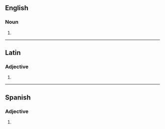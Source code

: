 {{also|oratórios|Oratórios}}

==English==

===Noun===
{{head|en|noun plural form}}

# {{plural of|oratorio|lang=en}}

----

==Latin==

===Adjective===
{{la-adj-form|ōrātōriōs}}

# {{inflection of|ōrātōrius||acc|m|p|lang=la}}

----

==Spanish==

===Adjective===
{{head|es|adjective form|g=m-p}}

# {{masculine plural of|oratorio|lang=es}}